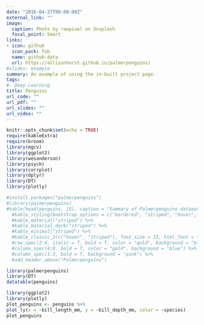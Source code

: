 ```yaml
---
date: "2016-04-27T00:00:00Z"
external_link: ""
image:
  caption: Photo by rawpixel on Unsplash
  focal_point: Smart
links:
- icon: github
  icon_pack: fab
  name: github-data
  url: https://allisonhorst.github.io/palmerpenguins/
#slides: example
summary: An example of using the in-built project page.
tags:
#- Deep Learning
title: Penguins
url_code: ""
url_pdf: ""
url_slides: ""
url_video: ""
---
```


```r
knitr::opts_chunk$set(echo = TRUE)
require(kableExtra)
require(broom)
library(mgcv)
library(ggplot2)
library(wesanderson)
library(psych)
library(corrplot)
library(dplyr)
library(DT)
library(plotly)
```

```r
#install.packages("palmerpenguins")
#library(palmerpenguins)
#kable(head(penguins, 15), caption = "Summary of Palmerpenguins dataset") %>% 
  #kable_styling(bootstrap_options = c("bordered", "striped", "hover", "condensed", "responsive"), full_width = FALSE)
  #kable_material("striped") %>% 
  #kable_material_dark("striped") %>% 
  #kable_minimal("striped") %>% 
  #kable_classic_2(c("hover", "striped"), font_size = 15, html_font = "sans") %>% 
  #row_spec(2:4, italic = T, bold = T, color = "gold", background = "blue") %>% 
  #column_spec(4:8, bold = T, color = "gold", background = "blue") %>% 
  #column_spec(1:3, bold = T, background = "pink") %>% 
  #add_header_above("Palmerpenguins")
```

```r
library(palmerpenguins)
library(DT)
datatable(penguins)
```


```r
library(ggplot2)
library(plotly)
plot_penguins <- penguins %>% 
plot_ly(x = ~bill_length_mm, y = ~bill_depth_mm, color = ~species)
plot_penguins

```


